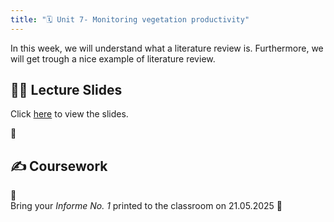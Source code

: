 ```yaml
---
title: "🗓️ Unit 7- Monitoring vegetation productivity"
---
```


In this week, we will understand what a literature review is. Furthermore, we will get trough a nice example of literature review.



## 👨‍🏫 Lecture Slides 

Click [here](https://drive.google.com/file/d/1w-uPaB-ZCE5OCdEfJ53aHeL95vxMU1o8/view?usp=sharing) to view the slides.

🎥 

## ✍️ Coursework

🚧   
Bring your *Informe No. 1* printed to the classroom on 21.05.2025
🚧


